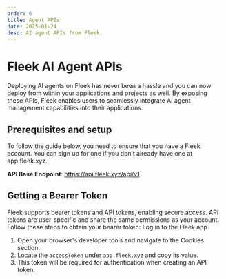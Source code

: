 ```yaml
---
order: 6
title: Agent APIs
date: 2025-01-24
desc: AI agent APIs from Fleek.
---
```



# Fleek AI Agent APIs

Deploying AI agents on Fleek has never been a hassle and you can now deploy from within your applications and projects as well. By exposing these APIs, Fleek enables users to seamlessly integrate AI agent management capabilities into their applications.

## Prerequisites and setup

To follow the guide below, you need to ensure that you have a Fleek account. You can sign up for one if you don’t already have one at app.fleek.xyz.

**API Base Endpoint**: https://api.fleek.xyz/api/v1

## Getting a Bearer Token

Fleek supports bearer tokens and API tokens, enabling secure access. API tokens are user-specific and share the same permissions as your account. Follow these steps to obtain your bearer token:
Log in to the Fleek app.

1. Open your browser's developer tools and navigate to the Cookies section.
2. Locate the `accessToken` under `app.fleek.xyz` and copy its value.
3. This token will be required for authentication when creating an API token.

<ApiDocs client:load />

